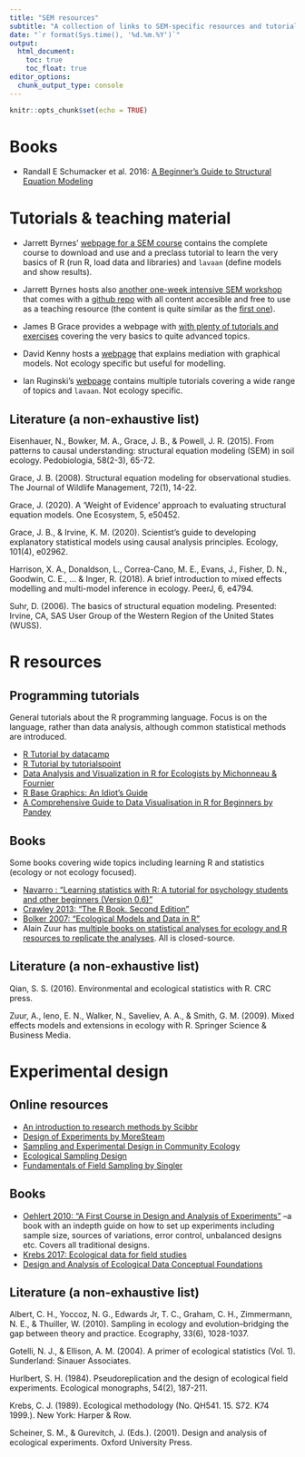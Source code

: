 ```yaml
---
title: "SEM resources"
subtitle: "A collection of links to SEM-specific resources and tutorials"
date: "`r format(Sys.time(), '%d.%m.%Y')`"
output:
  html_document:
    toc: true
    toc_float: true
editor_options:
  chunk_output_type: console
---
```



```r
knitr::opts_chunk$set(echo = TRUE)
```


# Books
* Randall E Schumacker et al. 2016: [A Beginner's Guide to Structural Equation Modeling](https://www.routledge.com/A-Beginners-Guide-to-Structural-Equation-Modeling-Fourth-Edition/Schumacker-Lomax-Schumacker-Lomax/p/book/9781138811935)


# Tutorials & teaching material

* Jarrett Byrnes' [webpage for a SEM course](http://jarrettbyrnes.info/ubc_sem/) contains the complete course to download and use and a preclass tutorial to learn the very basics of R (run R, load data and libraries) and `lavaan` (define models and show results).

* Jarrett Byrnes hosts also [another one-week intensive SEM workshop](https://jebyrnes.github.io/semclass/index.html) that comes with a  [github repo](https://github.com/jebyrnes/semclass) with all content accesible and free to use as a teaching resource (the content is quite similar as the [first one](http://jarrettbyrnes.info/ubc_sem/)).

* James B Grace provides a webpage with [with plenty of tutorials and exercises](https://www.usgs.gov/centers/wetland-and-aquatic-research-center/science/quantitative-analysis-using-structural-equation?qt-science_center_objects=0#qt-science_center_objects) covering the very basics to quite advanced topics.

* David Kenny hosts a [webpage](http://davidakenny.net/cm/mediate.htm) that explains mediation with graphical models. Not ecology specific but useful for modelling.

* Ian Ruginski's [webpage](https://www.ianruginski.com/post/) contains multiple tutorials covering a wide range of topics and `lavaan`. Not ecology specific.


## Literature (a non-exhaustive list)
Eisenhauer, N., Bowker, M. A., Grace, J. B., & Powell, J. R. (2015). From patterns to causal understanding: structural equation modeling (SEM) in soil ecology. Pedobiologia, 58(2-3), 65-72.

Grace, J. B. (2008). Structural equation modeling for observational studies. The Journal of Wildlife Management, 72(1), 14-22.

Grace, J. (2020). A 'Weight of Evidence' approach to evaluating structural equation models. One Ecosystem, 5, e50452.

Grace, J. B., & Irvine, K. M. (2020). Scientist’s guide to developing explanatory statistical models using causal analysis principles. Ecology, 101(4), e02962.

Harrison, X. A., Donaldson, L., Correa-Cano, M. E., Evans, J., Fisher, D. N., Goodwin, C. E., ... & Inger, R. (2018). A brief introduction to mixed effects modelling and multi-model inference in ecology. PeerJ, 6, e4794.

Suhr, D. (2006). The basics of structural equation modeling. Presented: Irvine, CA, SAS User Group of the Western Region of the United States (WUSS).


# R resources
## Programming tutorials
General tutorials about the R programming language. Focus is on the language, rather than data analysis, although common statistical methods are introduced.

* [R Tutorial by datacamp](https://www.statmethods.net/r-tutorial/index.html)
* [R Tutorial by tutorialspoint](https://www.tutorialspoint.com/r/index.htm)
* [Data Analysis and Visualization in R for Ecologists by Michonneau & Fournier](https://datacarpentry.org/R-ecology-lesson/index.html)
* [R Base Graphics: An Idiot's Guide](https://rstudio-pubs-static.s3.amazonaws.com/7953_4e3efd5b9415444ca065b1167862c349.html)
* [A Comprehensive Guide to Data Visualisation in R for Beginners by Pandey](https://towardsdatascience.com/a-guide-to-data-visualisation-in-r-for-beginners-ef6d41a34174)


## Books
Some books covering wide topics including learning R and statistics (ecology or not ecology focused).

* [Navarro : "Learning statistics with R: A tutorial for psychology students and other beginners (Version 0.6)"](https://learningstatisticswithr.com/lsr-0.6.pdf)
* [Crawley 2013: "The R Book. Second Edition"](https://www.cs.upc.edu/~robert/teaching/estadistica/TheRBook.pdf)
* [Bolker 2007: "Ecological Models and Data in R"](https://ms.mcmaster.ca/~bolker/emdbook/book.pdf)
* Alain Zuur has [multiple books on statistical analyses for ecology and R resources to replicate the analyses](https://highstat.com/index.php). All is closed-source.



## Literature (a non-exhaustive list)

Qian, S. S. (2016). Environmental and ecological statistics with R. CRC press.

Zuur, A., Ieno, E. N., Walker, N., Saveliev, A. A., & Smith, G. M. (2009). Mixed effects models and extensions in ecology with R. Springer Science & Business Media.


# Experimental design
## Online resources
* [An introduction to research methods by Scibbr](https://www.scribbr.com/category/methodology/)
* [Design of Experiments by MoreSteam](https://www.moresteam.com/toolbox/design-of-experiments.cfm)
* [Sampling and Experimental Design in Community Ecology](http://ordination.okstate.edu/sampling.htm)
* [Ecological Sampling
Design](https://training.fws.gov/courses/CSP/CSP3200/resources/ecological-sampling-design-14.pdf)
* [Fundamentals of Field Sampling by Singler](http://www.ecologyandevolution.org/fieldresearch.html)


## Books
* [Oehlert 2010: "A First Course in Design and Analysis of Experiments"](http://users.stat.umn.edu/~gary/book/fcdae.pdf)
--a book with an indepth guide on how to set up experiments including sample size, sources of variations, error control, unbalanced designs etc. Covers all traditional designs.
* [Krebs 2017: Ecological data for field studies](https://www.zoology.ubc.ca/~krebs/downloads/krebs_chapter_01_2017.pdf)
* [Design and Analysis of Ecological Data Conceptual Foundations](http://www.umass.edu/landeco/teaching/ecodata/schedule/ecological.data.pdf)



## Literature (a non-exhaustive list)
Albert, C. H., Yoccoz, N. G., Edwards Jr, T. C., Graham, C. H., Zimmermann, N. E., & Thuiller, W. (2010). Sampling in ecology and evolution–bridging the gap between theory and practice. Ecography, 33(6), 1028-1037.

Gotelli, N. J., & Ellison, A. M. (2004). A primer of ecological statistics (Vol. 1). Sunderland: Sinauer Associates.

Hurlbert, S. H. (1984). Pseudoreplication and the design of ecological field experiments. Ecological monographs, 54(2), 187-211.

Krebs, C. J. (1989). Ecological methodology (No. QH541. 15. S72. K74 1999.). New York: Harper & Row.

Scheiner, S. M., & Gurevitch, J. (Eds.). (2001). Design and analysis of ecological experiments. Oxford University Press.

